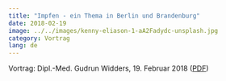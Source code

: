 ```yaml
---
title: "Impfen - ein Thema in Berlin und Brandenburg"
date: 2018-02-19 
image: ../../images/kenny-eliason-1-aA2Fadydc-unsplash.jpg
category: Vortrag
lang: de
---
```


Vortrag: Dipl.-Med. Gudrun Widders, 19. Februar 2018 ([PDF]())



